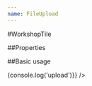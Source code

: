 ```yaml
---
name: FileUpload
---
```



#WorkshopTile

##Properties

<PropsTable of={FileUpload} />

##Basic usage

<Playground>
  <FileUpload
    value=""
    onChange={() => {console.log('upload')}}
  />
</Playground>